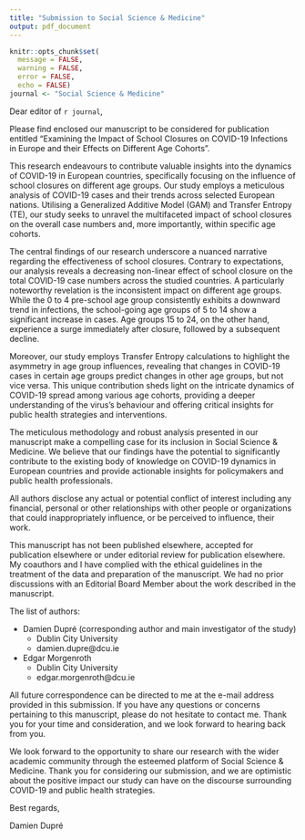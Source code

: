 ```yaml
---
title: "Submission to Social Science & Medicine"
output: pdf_document
---
```


```r
knitr::opts_chunk$set(
  message = FALSE, 
  warning = FALSE, 
  error = FALSE, 
  echo = FALSE)
journal <- "Social Science & Medicine"
```

Dear editor of `r journal`,

Please find enclosed our manuscript to be considered for publication entitled “Examining the Impact of School Closures on COVID-19 Infections in Europe and their Effects on Different Age Cohorts”.

This research endeavours to contribute valuable insights into the dynamics of COVID-19 in European countries, specifically focusing on the influence of school closures on different age groups. Our study employs a meticulous analysis of COVID-19 cases and their trends across selected European nations. Utilising a Generalized Additive Model (GAM) and Transfer Entropy (TE), our study seeks to unravel the multifaceted impact of school closures on the overall case numbers and, more importantly, within specific age cohorts.

The central findings of our research underscore a nuanced narrative regarding the effectiveness of school closures. Contrary to expectations, our analysis reveals a decreasing non-linear effect of school closure on the total COVID-19 case numbers across the studied countries. A particularly noteworthy revelation is the inconsistent impact on different age groups. While the 0 to 4 pre-school age group consistently exhibits a downward trend in infections, the school-going age groups of 5 to 14 show a significant increase in cases. Age groups 15 to 24, on the other hand, experience a surge immediately after closure, followed by a subsequent decline.

Moreover, our study employs Transfer Entropy calculations to highlight the asymmetry in age group influences, revealing that changes in COVID-19 cases in certain age groups predict changes in other age groups, but not vice versa. This unique contribution sheds light on the intricate dynamics of COVID-19 spread among various age cohorts, providing a deeper understanding of the virus's behaviour and offering critical insights for public health strategies and interventions.

The meticulous methodology and robust analysis presented in our manuscript make a compelling case for its inclusion in Social Science & Medicine. We believe that our findings have the potential to significantly contribute to the existing body of knowledge on COVID-19 dynamics in European countries and provide actionable insights for policymakers and public health professionals.

All authors disclose any actual or potential conflict of interest including any financial, personal or other relationships with other people or organizations that could inappropriately influence, or be perceived to influence, their work. 

This manuscript has not been published elsewhere, accepted for publication elsewhere or under editorial review for publication elsewhere. My coauthors and I have complied with the ethical guidelines in the treatment of the data and preparation of the manuscript. We had no prior discussions with an Editorial Board Member about the work described in the manuscript.

The list of authors:

* Damien Dupré (corresponding author and main investigator of the study)
  * Dublin City University
  * damien.dupre@dcu.ie
* Edgar Morgenroth
  * Dublin City University
  * edgar.morgenroth@dcu.ie

All future correspondence can be directed to me at the e-mail address provided in this submission. If you have any questions or concerns pertaining to this manuscript, please do not hesitate to contact me. Thank you for your time and consideration, and we look forward to hearing back from you. 

We look forward to the opportunity to share our research with the wider academic community through the esteemed platform of Social Science & Medicine. Thank you for considering our submission, and we are optimistic about the positive impact our study can have on the discourse surrounding COVID-19 and public health strategies.

Best regards, 

Damien Dupré
